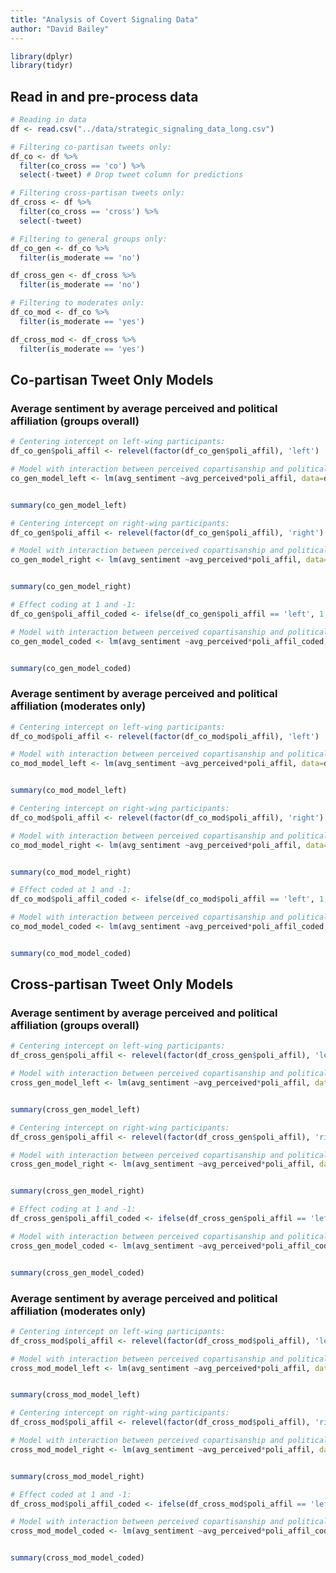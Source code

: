 ```yaml
---
title: "Analysis of Covert Signaling Data"
author: "David Bailey"
---
```


```r
library(dplyr)
library(tidyr)
```


## Read in and pre-process data

```r
# Reading in data
df <- read.csv("../data/strategic_signaling_data_long.csv")

# Filtering co-partisan tweets only:
df_co <- df %>% 
  filter(co_cross == 'co') %>%
  select(-tweet) # Drop tweet column for predictions

# Filtering cross-partisan tweets only:
df_cross <- df %>% 
  filter(co_cross == 'cross') %>%
  select(-tweet)

# Filtering to general groups only:
df_co_gen <- df_co %>%
  filter(is_moderate == 'no')

df_cross_gen <- df_cross %>%
  filter(is_moderate == 'no')

# Filtering to moderates only:
df_co_mod <- df_co %>%
  filter(is_moderate == 'yes')

df_cross_mod <- df_cross %>%
  filter(is_moderate == 'yes')

```


## Co-partisan Tweet Only Models

### Average sentiment by average perceived and political affiliation (groups overall)

```r
# Centering intercept on left-wing participants:
df_co_gen$poli_affil <- relevel(factor(df_co_gen$poli_affil), 'left')

# Model with interaction between perceived copartisanship and political affiliation:
co_gen_model_left <- lm(avg_sentiment ~avg_perceived*poli_affil, data=df_co_gen)


summary(co_gen_model_left)

```


```r

# Centering intercept on right-wing participants:
df_co_gen$poli_affil <- relevel(factor(df_co_gen$poli_affil), 'right')

# Model with interaction between perceived copartisanship and political affiliation:
co_gen_model_right <- lm(avg_sentiment ~avg_perceived*poli_affil, data=df_co_gen)


summary(co_gen_model_right)

```


```r
# Effect coding at 1 and -1:
df_co_gen$poli_affil_coded <- ifelse(df_co_gen$poli_affil == 'left', 1, -1)

# Model with interaction between perceived copartisanship and political affiliation:
co_gen_model_coded <- lm(avg_sentiment ~avg_perceived*poli_affil_coded, data=df_co_gen)


summary(co_gen_model_coded)
```

### Average sentiment by average perceived and political affiliation (moderates only)

```r
# Centering intercept on left-wing participants:
df_co_mod$poli_affil <- relevel(factor(df_co_mod$poli_affil), 'left')

# Model with interaction between perceived copartisanship and political affiliation:
co_mod_model_left <- lm(avg_sentiment ~avg_perceived*poli_affil, data=df_co_mod)


summary(co_mod_model_left)
```


```r
# Centering intercept on right-wing participants:
df_co_mod$poli_affil <- relevel(factor(df_co_mod$poli_affil), 'right')

# Model with interaction between perceived copartisanship and political affiliation:
co_mod_model_right <- lm(avg_sentiment ~avg_perceived*poli_affil, data=df_co_mod)


summary(co_mod_model_right)
```


```r
# Effect coded at 1 and -1:
df_co_mod$poli_affil_coded <- ifelse(df_co_mod$poli_affil == 'left', 1, -1)

# Model with interaction between perceived copartisanship and political affiliation:
co_mod_model_coded <- lm(avg_sentiment ~avg_perceived*poli_affil_coded, data=df_co_mod)


summary(co_mod_model_coded)
```


## Cross-partisan Tweet Only Models

### Average sentiment by average perceived and political affiliation (groups overall)

```r
# Centering intercept on left-wing participants:
df_cross_gen$poli_affil <- relevel(factor(df_cross_gen$poli_affil), 'left')

# Model with interaction between perceived copartisanship and political affiliation:
cross_gen_model_left <- lm(avg_sentiment ~avg_perceived*poli_affil, data=df_cross_gen)


summary(cross_gen_model_left)

```


```r

# Centering intercept on right-wing participants:
df_cross_gen$poli_affil <- relevel(factor(df_cross_gen$poli_affil), 'right')

# Model with interaction between perceived copartisanship and political affiliation:
cross_gen_model_right <- lm(avg_sentiment ~avg_perceived*poli_affil, data=df_cross_gen)


summary(cross_gen_model_right)

```


```r
# Effect coding at 1 and -1:
df_cross_gen$poli_affil_coded <- ifelse(df_cross_gen$poli_affil == 'left', 1, -1)

# Model with interaction between perceived copartisanship and political affiliation:
cross_gen_model_coded <- lm(avg_sentiment ~avg_perceived*poli_affil_coded, data=df_cross_gen)


summary(cross_gen_model_coded)
```

### Average sentiment by average perceived and political affiliation (moderates only)

```r
# Centering intercept on left-wing participants:
df_cross_mod$poli_affil <- relevel(factor(df_cross_mod$poli_affil), 'left')

# Model with interaction between perceived copartisanship and political affiliation:
cross_mod_model_left <- lm(avg_sentiment ~avg_perceived*poli_affil, data=df_cross_mod)


summary(cross_mod_model_left)
```


```r
# Centering intercept on right-wing participants:
df_cross_mod$poli_affil <- relevel(factor(df_cross_mod$poli_affil), 'right')

# Model with interaction between perceived copartisanship and political affiliation:
cross_mod_model_right <- lm(avg_sentiment ~avg_perceived*poli_affil, data=df_cross_mod)


summary(cross_mod_model_right)
```


```r
# Effect coded at 1 and -1:
df_cross_mod$poli_affil_coded <- ifelse(df_cross_mod$poli_affil == 'left', 1, -1)

# Model with interaction between perceived copartisanship and political affiliation:
cross_mod_model_coded <- lm(avg_sentiment ~avg_perceived*poli_affil_coded, data=df_cross_mod)


summary(cross_mod_model_coded)
```


